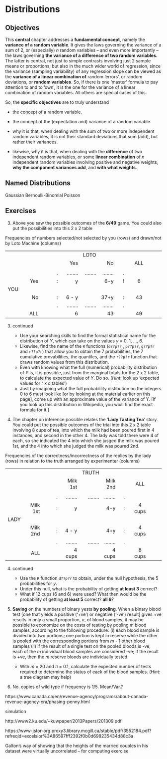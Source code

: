 # Distributions {#distributions}


## Objectives

This **central** chapter addresses a **fundamental concept**, namely the **variance of a random variable**. It gives the laws governing the variance of a sum of 2, or (especially) $n$ random variables  -- and even more importantly -- the laws governing **the variance of a difference of two random variables.** The latter is  central, not just to simple contrasts involving just 2 sample means or proportions, but also in the much wider world of regression, since the variance (sampling variability) of any regression slope can be viewed as the **variance of a linear combination of** random 'errors', or random deviations, or **random variables**.   So, if there is one 'master' formula to pay attention to and to 'own', it is the one for the variance of a linear combination of random variables. All others are special cases of this.

So, the **specific objectives** are to truly understand

* the concept of  a random variable.

* the concept of the (expectation and) variance of a random variable.

* why it is that, when dealing with the sum  of two or more independent random variables, it is not their standard deviations that sum (add), but rather their variances.

* likewise, why it is that, when dealing with the **difference**  of two independent random variables, or some **linear combination** of $n$ independent random variables involving positive and negative weights, **why the component variances add**, and **with what weights**. 

## Named Distributions

Gaussian Bernoulli-Binomial  Poisson

## Exercises

3. Above you saw the possible outcomes of the **6/49** game. You could also put the possibilities into this 2 x 2 table

Frequencies of numbers selected/not selected by you (rows) and drawn/not by Loto Machine (columns)

|        |       |      |      |      |      |      |  |
|-----:|-------:|-------:|-------:|-----:|-----:|:----:|:----:|:----:|
|        |       |       |     | LOTO |      |      |      |   |
|        |       |       |   Yes |      | No   |      | ALL     |    |
|        |       |       |      |      |      |      |    |
|        |       | .      | ........     | ........     |  ........    |   .   |    |
|        |  Yes  | : |   y   |      | 6-y  |  !   |  6  |    |
|  YOU   |       |       |      |      |      |      |    |
|        |  No   | : | 6 - y |      | 37+y |   :  |  43    |    |
|        |    |  .  |  ........    | ........  |  ........    |  .    |    |
|        | ALL   |  |  6   |      | 43   |      |  49  |    |

3. continued

   + Use  your searching skills to find the formal statistical name for the distribution of $Y$, which can take on the values $y$ = 0, 1, $\dots$, 6. 
   + Likewise, find the name of the `R` functions (`d??p?r` , `p??p?r`, `q??p?r` and `r??p?r`) that allow you to obtain the 7 probabilities, the 7 cumulative provabilities, the quantiles, and the `r??p?r` function that draws random values from this distribution.
   + Even with knowing what the full (numerical) probability distribution of $Y$ is, it is possible, just from the marginal totals for the 2 x 2 table, to calculate the expected value of $Y.$ Do so. (_Hint_: look up 'expected values for r x c tables')
   + Just by imagining what the full probablility distibution on the integers 0 to 6 must look like [or by looking at the material earlier on this page], come up with an approximate value of the variance of Y. [If you look up this distribution in Wikipedia, you wiull find the exact formula for it.]  
   
4. The chapter on inference possible relates  the '**Lady Tasting Tea**' story. You could put the possible outcomes of the trial into this 2 x 2 table involving 8 cups of tea, into which the milk had been poured first in 4 instances, and second in the other 4. The lady was told there were 4 of each, so she indicated the 4 into which she jusged the milk was poured 1st, and the 4 into which she judged the milk was poured 2nd.  

Frequencies of the correctness/incorrectness of the replies by the lady (rows) in relation to the truth arranged by experimenter (columns)


|        |       |      |      |      |      |      |  |
|-----:|-------:|-------:|-------:|-----:|-----:|:----:|:----:|:----:|
|        |       |       |     | TRUTH |      |      |      |   |
|        |       |       |   Milk 1st |      | Milk 2nd   |      | ALL     |    |
|        |       |       |      |      |      |      |    |
|        |       | .      | ........     | ........     |  ........    |   .   |    |
|        |  Milk 1st  | : |   y   |      | 4-y  |  :   |  4 cups  |    |
|  LADY   |       |       |      |      |      |      |    |
|        |  Milk 2nd   | : | 4 - y |      | 4+y |   :  |  4 cups    |    |
|        |    |  .  |  ........    | ........  |  ........    |  .    |    |
|        | ALL   |  |  4 cups   |      | 4 cups   |      |  8 cups  |    |

4. continued

   + Use the `R` function `d??p?r` to obtain, under the null hypothesis, the 5 probabilities for $y$.
   + Under this null, what is the probability of getting **at least 3** correct?
   + What if 12 cups (6 and 6) were used? What then would be the probability of getting **at least 5** correct? **all 6**?

5. **Saving** on the numbers of binary yests **by pooling**. When a binary blood test [one that yields a positive ('+ve') or negative ('-ve') result] gives +ve results in only a small proportion, $\pi,$ of blood samples, it may be possible to economize on the costs of testing by pooling m blood samples, according to the following procedure: (i) each blood sample is divided into two portions; one portion is kept in reserve while the other is pooled with the corresponding portions from $m$ - 1 other blood samples (ii) if the result of a single test on the pooled bloods is -ve, each of the $m$ individual blood samples are considered -ve; if the result is +ve, then the $m$ reserve bloods are individually tested.
   
   + With $m$ = 20 and $\pi$ = 0.1, calculate the expected number of tests required to determine the status of eack of the blood samples. (_Hint_: a tree diagram may help)




12. No. copies of wild type if frequency is 1/5. Mean/Var.? 



https://www.canada.ca/en/revenue-agency/programs/about-canada-revenue-agency-cra/phasing-penny.html

simulation

http://www2.ku.edu/~kuwpaper/2013Papers/201309.pdf

https://www-jstor-org.proxy3.library.mcgill.ca/stable/pdf/3552184.pdf?refreqid=excelsior%3A86597fff2392f0b0d698235434d88c3a


Galton's way of showing that the heights of the married couples in his dataset were virtually uncorrelated -- for computing exercise

